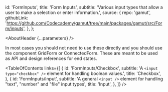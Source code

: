 

  id: 'FormInputs',
  title: 'Form Inputs',
  subtitle: 'Various input types that allow a user to make a selection or enter information.',
    source: {
    repo: 'gamut',
    githubLink:
      'https://github.com/Codecademy/gamut/tree/main/packages/gamut/src/Form/inputs',
  },
};

<Meta title="Atoms/FormInputs/About" />

<AboutHeader {...parameters} />

In most cases you should not need to use these directly and you should use the component <LinkTo id='Organisms/GridForm'>GridForm</LinkTo> or <LinkTo id='Organisms/ConnectedForm'>ConnectedForm</LinkTo>. These are meant to be used as API and design references for end states.

<TableOfContents
  links={[
    {
      id: 'FormInputs/Checkbox',
      subtitle: 'A `<input type="checkbox" />` element for handling boolean values.',
      title: 'Checkbox',
    },
        {
      id: 'FormInputs/Input',
      subtitle: 'A general `<input />` element for handling "text", "number" and "file" input types',
      title: 'Input',
    },
  ]}
/>
